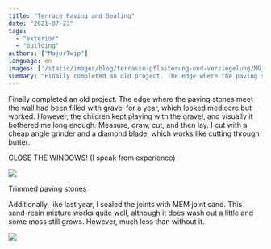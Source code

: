 ```yaml
---
title: "Terrace Paving and Sealing"
date: "2021-07-23"
tags: 
  - "exterior"
  - "building"
authors: ["MajorTwip"]
language: en
images: ['/static/images/blog/terrasse-pflasterung-und-versiegelung/MG_20210723_214401_424.jpg']
summary: "Finally completed an old project. The edge where the paving stones meet the wall had been filled with gravel for a year, which looked mediocre but worked. However, the children kept playing with the gravel, and visually it bothered me long enough. Measure, draw, cut, and then lay. I cut with a cheap angle grinder and a diamond blade, which works like cutting through butter."
---
```


Finally completed an old project. The edge where the paving stones meet the wall had been filled with gravel for a year, which looked mediocre but worked. However, the children kept playing with the gravel, and visually it bothered me long enough. Measure, draw, cut, and then lay. I cut with a cheap angle grinder and a diamond blade, which works like cutting through butter.

CLOSE THE WINDOWS! (I speak from experience)

![](/static/images/blog/terrasse-pflasterung-und-versiegelung/20210723_212347-478x1024.jpg)

Trimmed paving stones

Additionally, like last year, I sealed the joints with MEM joint sand. This sand-resin mixture works quite well, although it does wash out a little and some moss still grows. However, much less than without it.

![](/static/images/blog/terrasse-pflasterung-und-versiegelung/IMG_20210723_214401_424.jpg)
